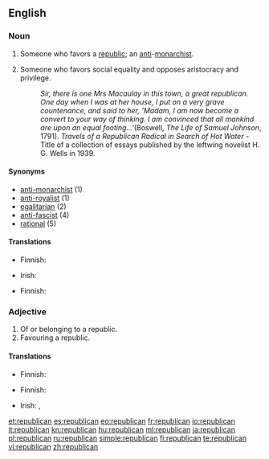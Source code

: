 {{also|Republican}}
==English==

===Noun===
{{en-noun}}

# Someone who favors a [[republic]]; an [[anti]]-[[monarchist]].
# {{context|history|politics}} Someone who favors social equality and opposes aristocracy and privilege.
#: ''Sir, there is one Mrs Macaulay in this town, a great republican.  One day when I was at her house, I put on a very grave countenance, and said to her, 'Madam, I am now become a convert to your way of thinking.  I am convinced that all mankind are upon an equal footing...' ''(Boswell, ''The Life of Samuel Johnson'', 1791).   ''Travels of a Republican Radical in Search of Hot Water'' - Title of a collection of essays published by the leftwing novelist H. G. Wells in 1939.

====Synonyms====
* [[anti-monarchist]] (1)
* [[anti-royalist]] (1)
* [[egalitarian]] (2)
* [[anti-fascist]] (4)
* [[rational]] (5)

====Translations====
{{trans-top|someone who favors a republic}}
* Finnish: {{t-|fi|tasavaltalainen}}
{{trans-mid}}
* Irish: {{t|ga|poblachtach|m}}
{{trans-bottom}}

{{trans-top|historic: someone who favors social equality}}
* Finnish: {{t-|fi|tasavaltalainen}}
{{trans-mid}}
{{trans-bottom}}

===Adjective===
{{en-adj}}

# Of or belonging to a republic.
# Favouring a republic.

====Translations====
{{trans-top|of or belonging to a republic}}
* Finnish: {{t-|fi|tasavaltalainen}}
{{trans-mid}}
{{trans-bottom}}

{{trans-top|favoring a republic}}
* Finnish: {{t-|fi|tasavaltalainen}}
{{trans-mid}}
* Irish: {{t|ga|poblachtach}}, {{t|ga|poblachtánach}}
{{trans-bottom}}

[[et:republican]]
[[es:republican]]
[[eo:republican]]
[[fr:republican]]
[[io:republican]]
[[it:republican]]
[[kn:republican]]
[[hu:republican]]
[[ml:republican]]
[[ja:republican]]
[[pl:republican]]
[[ru:republican]]
[[simple:republican]]
[[fi:republican]]
[[te:republican]]
[[vi:republican]]
[[zh:republican]]